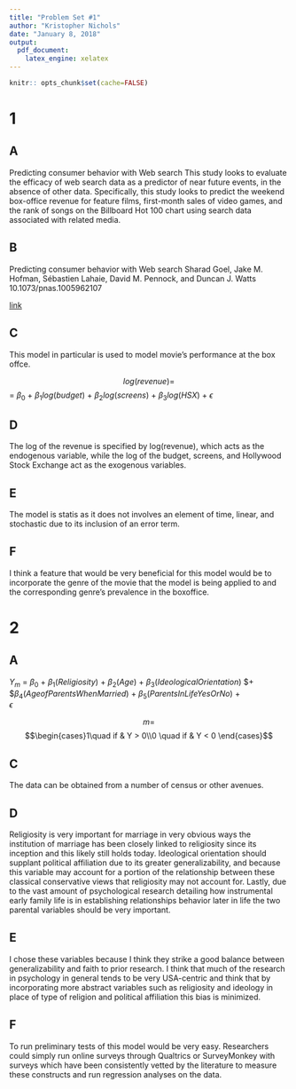 ```yaml
---
title: "Problem Set #1"
author: "Kristopher Nichols"
date: "January 8, 2018"
output: 
  pdf_document: 
    latex_engine: xelatex
---
```


```r
knitr:: opts_chunk$set(cache=FALSE)
```

# 1
## A

Predicting consumer behavior with Web search
This study looks to evaluate the efficacy of web search data as a predictor of near future events, in the absence of other data. Specifically, this study looks to predict the weekend box-office revenue for feature films, first-month sales of video games, and the rank of songs on the Billboard Hot 100 chart using search data associated with related media.

## B
Predicting consumer behavior with Web search
Sharad Goel, Jake M. Hofman, Sébastien Lahaie, David M. Pennock, and Duncan J. Watts
10.1073/pnas.1005962107

[link](http://www.pnas.org/content/107/41/17486.full)

## C

This model in particular is used to model movie's performance at the box offce.

$$log(revenue) = $$ = $\beta_0$ + $\beta_1log(budget)$ + $\beta_2log(screens)$ + $\beta_3log(HSX)$ + 
$\epsilon$

## D

The log of the revenue is specified by log(revenue), which acts as the endogenous variable, while the log of the budget, screens, and Hollywood Stock Exchange act as the exogenous variables. 

## E

The model is statis as it does not involves an element of time, linear, and stochastic due to its inclusion of an error term.

## F

I think a feature that would be very beneficial for this model would be to incorporate the genre of the movie  that the model is being applied to and the corresponding genre’s prevalence in the boxoffice. 

# 2

## A

$Y_m$ = $\beta_0$ + $\beta_1(Religiosity)$ + $\beta_2(Age)$ + $\beta_3(Ideological Orientation)$ $+ $$\beta_4(Age of Parents When Married)$ + $\beta_5(ParentsInLifeYesOrNo)$ +  
$\epsilon$ 

$$m = $$ $$\begin{cases}1\quad if & Y > 0\\0 \quad if & Y < 0 \end{cases}$$



## C

The data can be obtained from a number of census or other avenues.

## D

Religiosity is very important for marriage in very obvious ways the institution of marriage has been closely linked to religiosity since its inception and this likely still holds today. Ideological orientation should supplant political affiliation due to its greater generalizability, and because this variable may account for a portion of the relationship between these classical conservative views that religiosity may not account for. Lastly, due to the vast amount of psychological research detailing how instrumental early family life is in establishing relationships behavior later in life the two parental variables should be very important. 

## E

I chose these variables because I think they strike a good balance between generalizability and faith to prior research. I think that much of the research in psychology in general tends to be very USA-centric and think that by incorporating more abstract variables such as religiosity and ideology in place of type of religion and political affiliation this bias is minimized. 

## F

To run preliminary tests of this model would be very easy. Researchers could simply run online surveys through Qualtrics or SurveyMonkey with surveys which have been consistently vetted by the literature to measure these constructs and run regression analyses on the data.